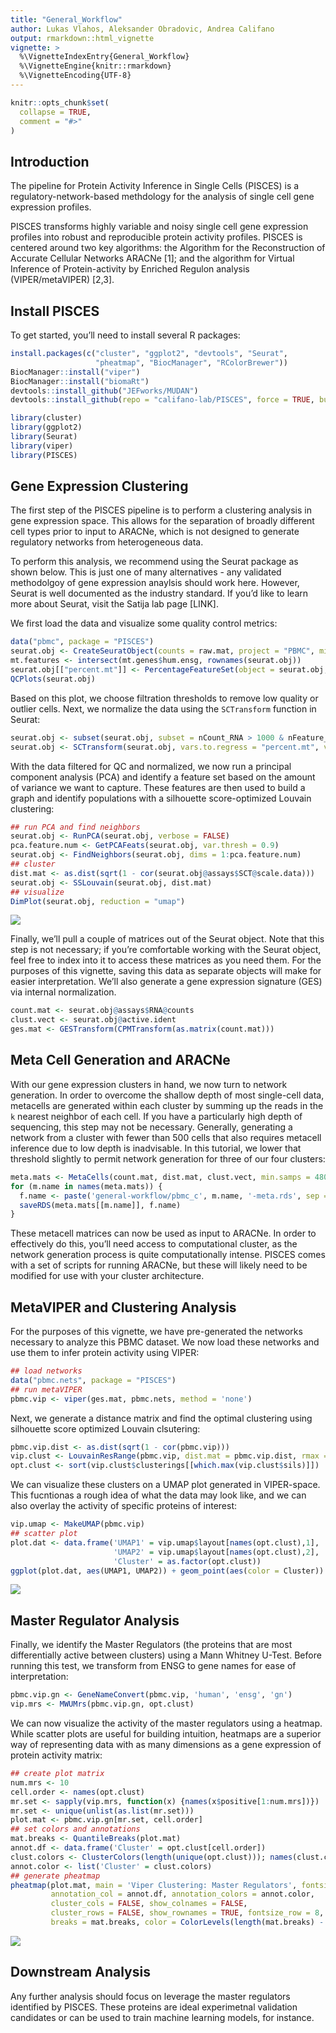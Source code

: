 ---
title: "General_Workflow"
author: Lukas Vlahos, Aleksander Obradovic, Andrea Califano
output: rmarkdown::html_vignette
vignette: >
  %\VignetteIndexEntry{General_Workflow}
  %\VignetteEngine{knitr::rmarkdown}
  %\VignetteEncoding{UTF-8}
---

```{r, include = FALSE}
knitr::opts_chunk$set(
  collapse = TRUE,
  comment = "#>"
)
```

## Introduction

The pipeline for Protein Activity Inference in Single Cells (PISCES) is a regulatory-network-based methdology for the analysis of single cell gene expression profiles.

PISCES transforms highly variable and noisy single cell gene expression profiles into robust and reproducible protein activity profiles. PISCES  is centered around two key algorithms: the Algorithm for the Reconstruction of Accurate Cellular Networks ARACNe [1]; and the algorithm for  Virtual Inference of Protein-activity by Enriched Regulon analysis (VIPER/metaVIPER) [2,3].

## Install PISCES

To get started, you'll need to install several R packages:

```{r, eval = FALSE}
install.packages(c("cluster", "ggplot2", "devtools", "Seurat", 
                   "pheatmap", "BiocManager", "RColorBrewer"))
BiocManager::install("viper")
BiocManager::install("biomaRt")
devtools::install_github("JEFworks/MUDAN")
devtools::install_github(repo = "califano-lab/PISCES", force = TRUE, build_vignettes = TRUE)

library(cluster)
library(ggplot2)
library(Seurat)
library(viper)
library(PISCES)
```

## Gene Expression Clustering

The first step of the PISCES pipeline is to perform a clustering analysis in gene expression space. This allows for the separation of broadly different cell types prior to input to ARACNe, which is not designed to generate regulatory networks from heterogeneous data. 

To perform this analysis, we recommend using the Seurat package as shown below. This is just one of many alternatives - any validated methodolgoy of gene expression anaylsis should work here. However, Seurat is well documented as the industry standard. If you'd like to learn more about Seurat, visit the Satija lab page [LINK].

We first load the data and visualize some quality control metrics:

```{r, eval = FALSE}
data("pbmc", package = "PISCES")
seurat.obj <- CreateSeuratObject(counts = raw.mat, project = "PBMC", min.cells = 3, min.features = 200)
mt.features <- intersect(mt.genes$hum.ensg, rownames(seurat.obj))
seurat.obj[["percent.mt"]] <- PercentageFeatureSet(object = seurat.obj, features = mt.features)
QCPlots(seurat.obj)
```

Based on this plot, we choose filtration thresholds to remove low quality or outlier cells. Next, we normalize the data using the `SCTransform` function in Seurat:

```{r, eval = FALSE}
seurat.obj <- subset(seurat.obj, subset = nCount_RNA > 1000 & nFeature_RNA < 3000 & percent.mt < 10)
seurat.obj <- SCTransform(seurat.obj, vars.to.regress = "percent.mt", verbose = FALSE)
```

With the data filtered for QC and normalized, we now run a principal component analysis (PCA) and identify a feature set based on the amount of variance we want to capture. These features are then used to build a graph and identify populations with a silhouette score-optimized Louvain clustering:

```{r, eval = FALSE}
## run PCA and find neighbors
seurat.obj <- RunPCA(seurat.obj, verbose = FALSE)
pca.feature.num <- GetPCAFeats(seurat.obj, var.thresh = 0.9)
seurat.obj <- FindNeighbors(seurat.obj, dims = 1:pca.feature.num)
## cluster
dist.mat <- as.dist(sqrt(1 - cor(seurat.obj@assays$SCT@scale.data)))
seurat.obj <- SSLouvain(seurat.obj, dist.mat)
## visualize
DimPlot(seurat.obj, reduction = "umap")
```
![](../man/figures/pbmc_seurat-clusts.jpg)

Finally, we'll pull a couple of matrices out of the Seurat object. Note that this step is not necessary; if you're comfortable working with the Seurat object, feel free to index into it to access these matrices as you need them. For the purposes of this vignette, saving this data as separate objects will make for easier interpretation. We'll also generate a gene expression signature (GES) via internal normalization.

```{r, eval = FALSE}
count.mat <- seurat.obj@assays$RNA@counts
clust.vect <- seurat.obj@active.ident
ges.mat <- GESTransform(CPMTransform(as.matrix(count.mat)))
```

## Meta Cell Generation and ARACNe
With our gene expression clusters in hand, we now turn to network generation. In order to overcome the shallow depth of most single-cell data, metacells are generated within each cluster by summing up the reads in the `k` nearest neighbor of each cell. If you have a particularly high depth of sequencing, this step may not be necessary. Generally, generating a network from a cluster with fewer than 500 cells that also requires metacell inference due to low depth is inadvisable. In this tutorial, we lower that threshold slightly to permit network generation for three of our four clusters:

```{r, eval = FALSE}
meta.mats <- MetaCells(count.mat, dist.mat, clust.vect, min.samps = 480)
for (m.name in names(meta.mats)) {
  f.name <- paste('general-workflow/pbmc_c', m.name, '-meta.rds', sep = '')
  saveRDS(meta.mats[[m.name]], f.name)
}
```

These metacell matrices can now be used as input to ARACNe. In order to effectively do this, you'll need access to computational cluster, as the network generation process is quite computationally intense. PISCES comes with a set of scripts for running ARACNe, but these will likely need to be modified for use with your cluster architecture.

## MetaVIPER and Clustering Analysis

For the purposes of this vignette, we have pre-generated the networks necessary to analyze this PBMC dataset. We now load these networks and use them to infer protein activity using VIPER:

```{r, eval = FALSE}
## load networks
data("pbmc.nets", package = "PISCES")
## run metaVIPER
pbmc.vip <- viper(ges.mat, pbmc.nets, method = 'none')
```

Next, we generate a distance matrix and find the optimal clustering using silhouette score optimized Louvain clsutering:

```{r, eval = FALSE}
pbmc.vip.dist <- as.dist(sqrt(1 - cor(pbmc.vip)))
vip.clust <- LouvainResRange(pbmc.vip, dist.mat = pbmc.vip.dist, rmax = 310, rstep = 25)
opt.clust <- sort(vip.clust$clusterings[[which.max(vip.clust$sils)]])
```

We can visualize these clusters on a UMAP plot generated in VIPER-space. This fucntionas a rough idea of what the data may look like, and we can also overlay the activity of specific proteins of interest:

```{r, eval = FALSE}
vip.umap <- MakeUMAP(pbmc.vip)
## scatter plot
plot.dat <- data.frame('UMAP1' = vip.umap$layout[names(opt.clust),1], 
                       'UMAP2' = vip.umap$layout[names(opt.clust),2],
                       'Cluster' = as.factor(opt.clust))
ggplot(plot.dat, aes(UMAP1, UMAP2)) + geom_point(aes(color = Cluster)) + ggtitle('PBMC Clusters')
```
![](../man/figures/pbmc-vip-scatter.jpg)


## Master Regulator Analysis

Finally, we identify the Master Regulators (the proteins that are most differentially active between clusters) using a Mann Whitney U-Test. Before running this test, we transform from ENSG to gene names for ease of interpretation:

```{r, eval = FALSE}
pbmc.vip.gn <- GeneNameConvert(pbmc.vip, 'human', 'ensg', 'gn')
vip.mrs <- MWUMrs(pbmc.vip.gn, opt.clust)
```

We can now visualize the activity of the master regulators using a heatmap. While scatter plots are useful for building intuition, heatmaps are a superior way of representing data with as many dimensions as a gene expression of protein activity matrix:

```{r, eval = FALSE}
## create plot matrix
num.mrs <- 10
cell.order <- names(opt.clust)
mr.set <- sapply(vip.mrs, function(x) {names(x$positive[1:num.mrs])})
mr.set <- unique(unlist(as.list(mr.set)))
plot.mat <- pbmc.vip.gn[mr.set, cell.order]
## set colors and annotations
mat.breaks <- QuantileBreaks(plot.mat)
annot.df <- data.frame('Cluster' = opt.clust[cell.order])
clust.colors <- ClusterColors(length(unique(opt.clust))); names(clust.colors) <- unique(opt.clust)
annot.color <- list('Cluster' = clust.colors)
## generate pheatmap
pheatmap(plot.mat, main = 'Viper Clustering: Master Regulators', fontsize = 20,
         annotation_col = annot.df, annotation_colors = annot.color,
         cluster_cols = FALSE, show_colnames = FALSE,
         cluster_rows = FALSE, show_rownames = TRUE, fontsize_row = 8,
         breaks = mat.breaks, color = ColorLevels(length(mat.breaks) - 1, 'vip'))
```
![](../man/figures/pbmc-vip-pheatmap.jpg)

## Downstream Analysis

Any further analysis should focus on leverage the master regulators identified by PISCES. These proteins are ideal experimetnal validation candidates or can be used to train machine learning models, for instance.


